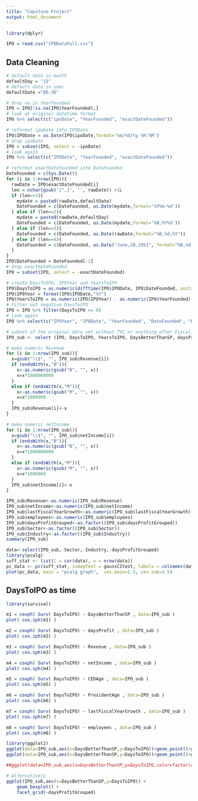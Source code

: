 ---
title: "Capstone Project"
output: html_document
---

```{r, message=FALSE, warning=FALSE}
library(dplyr)
```

```{r}
IPO = read.csv("IPODataFull.csv")
```

## Data Cleaning

```{r}
# default date in month
defaultDay = "15"
# default date in year
defaultDate ="06-30"
```

```{r}
# drop na in YearFounded
IPO = IPO[!is.na(IPO$YearFounded),]
# look at original datetime format
IPO %>% select(c("ipoDate", "YearFounded", "exactDateFounded"))
```

```{r}
# reformat ipoDate into IPODate
IPO$IPODate = as.Date(IPO$ipoDate,format='%m/%d/%y %H:%M')
# drop ipoDate
IPO = subset(IPO, select = -ipoDate)
# look again
IPO %>% select(c("IPODate", "YearFounded", "exactDateFounded"))
```

```{r}
# reformat exactDateFounded into DateFounded
DateFounded = c(Sys.Date())
for (i in 1:nrow(IPO)){
  rawDate = IPO$exactDateFounded[i]
  len = nchar(gsub('[^,]', '', rawDate)) +1L
  if (len==1){
    mydate = paste0(rawDate,defaultDate)
    DateFounded = c(DateFounded, as.Date(mydate,format='%Y%m-%d'))
  } else if (len==2){
    mydate = paste0(rawDate,defaultDay)
    DateFounded = c(DateFounded, as.Date(mydate,format='%B,%Y%d'))
  } else if (len==3){
    DateFounded = c(DateFounded, as.Date(rawDate,format="%B,%d,%Y"))
  } else if (len==4){
    DateFounded = c(DateFounded, as.Date("June,28,1951", format="%B,%d,%Y")) # I looked at this exception
  }
}
IPO$DateFounded = DateFounded[-1]
# drop exactDateFounded
IPO = subset(IPO, select = -exactDateFounded)
```

```{r}
# create DaysToIPO, IPOYear and YearsToIPO
IPO$DaysToIPO = as.numeric(difftime(IPO$IPODate, IPO$DateFounded, units = "days"))
IPO$IPOYear = format(IPO$IPODate,"%Y")
IPO$YearsToIPO = as.numeric(IPO$IPOYear) - as.numeric(IPO$YearFounded)
# Filter out negative DaysToIPO
IPO = IPO %>% filter(DaysToIPO >= 0)
# look again
IPO %>% select(c("IPOYear", "IPODate", "YearFounded", "DateFounded", "DaysToIPO", "YearsToIPO"))
```

```{r}
# subset of the original data set without TVC or anything after Fiscal_year
IPO_sub <- select (IPO, DaysToIPO, YearsToIPO, DaysBetterThanSP, daysProfit, daysProfitGrouped, LastSale, MarketCap, Sector, Industry, CEOTakeOver, CEOAge, PresidentAge, Revenue, netIncome, lastFiscalYearGrowth, employees)
```


```{r}
# make numeric Revenue
for (i in 1:nrow(IPO_sub)){
  x=gsub("\\$", "", IPO_sub$Revenue[i])
  if (endsWith(x,"B")){
    x<-as.numeric(gsub("B", "", x))
    x=x*1000000000
  }
  else if (endsWith(x,"M")){
    x<-as.numeric(gsub("M", "", x))
    x=x*1000000
  }
  IPO_sub$Revenue[i]<-x
}

# make numeric netIncome
for (i in 1:nrow(IPO_sub)){
  x=gsub("\\$", "", IPO_sub$netIncome[i])
  if (endsWith(x,"B")){
    x<-as.numeric(gsub("B", "", x))
    x=x*1000000000
  }
  else if (endsWith(x,"M")){
    x<-as.numeric(gsub("M", "", x))
    x=x*1000000
  }
  IPO_sub$netIncome[i]<-x
}
```

```{r,message=FALSE}
IPO_sub$Revenue<-as.numeric(IPO_sub$Revenue)
IPO_sub$netIncome<-as.numeric(IPO_sub$netIncome)
IPO_sub$lastFiscalYearGrowth<-as.numeric(IPO_sub$lastFiscalYearGrowth)
IPO_sub$employees<-as.numeric(IPO_sub$employees)
IPO_sub$daysProfitGrouped<-as.factor((IPO_sub$daysProfitGrouped))
IPO_sub$Sector<-as.factor((IPO_sub$Sector))
IPO_sub$Industry<-as.factor((IPO_sub$Industry))
summary(IPO_sub)
```

```{r, message=FALSE}
data<-select(IPO_sub,-Sector,-Industry,-daysProfitGrouped)
library(pcalg)
suff_stat <- list(C = cor(data), n = nrow(data))
pc_data <- pc(suff_stat, indepTest = gaussCItest, labels = colnames(data), alpha = 0.05, skel.method = "stable.fast")
plot(pc_data, main = "pcalg graph",  cex.main=1.5, cex.sub=2.5)
```

## DaysToIPO as time

```{r,eval=FALSE}
library(survival)

m1 = coxph( Surv( DaysToIPO) ~ DaysBetterThanSP , data=IPO_sub )
plot( cox.zph(m1) )

m2 = coxph( Surv( DaysToIPO) ~ daysProfit , data=IPO_sub )
plot( cox.zph(m2) )

m3 = coxph( Surv( DaysToIPO) ~ Revenue , data=IPO_sub )
plot( cox.zph(m3) )

m4 = coxph( Surv( DaysToIPO) ~ netIncome , data=IPO_sub )
plot( cox.zph(m4) )

m5 = coxph( Surv( DaysToIPO) ~ CEOAge , data=IPO_sub )
plot( cox.zph(m5) )

m6 = coxph( Surv( DaysToIPO) ~ PresidentAge , data=IPO_sub )
plot( cox.zph(m6) )

m7 = coxph( Surv( DaysToIPO) ~ lastFiscalYearGrowth , data=IPO_sub )
plot( cox.zph(m7) )

m8 = coxph( Surv( DaysToIPO) ~ employees , data=IPO_sub )
plot( cox.zph(m8) )
```

```{r}
library(ggplot2)
ggplot(data=IPO_sub,aes(x=DaysBetterThanSP,y=DaysToIPO))+geom_point()+geom_smooth()
ggplot(data=IPO_sub,aes(x=DaysBetterThanSP,y=DaysToIPO))+geom_point()+geom_smooth()
```

```{r}
##ggplot(data=IPO_sub,aes(x=DaysBetterThanSP,y=DaysToIPO,color=factor(daysProfitGrouped)))+geom_point()+geom_smooth()

# Alternatively
ggplot(IPO_sub,aes(x=DaysBetterThanSP,y=DaysToIPO)) +
    geom_boxplot() +
    facet_grid(~daysProfitGrouped)
```

